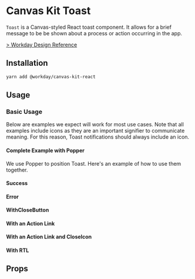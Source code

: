 

<Meta title="Components/Popups/Toast" component={Toast} />

# Canvas Kit Toast

`Toast` is a Canvas-styled React toast component. It allows for a brief message to be be shown about
a process or action occurring in the app.

[> Workday Design Reference](https://design.workday.com/components/popups/toasts)

## Installation

```sh
yarn add @workday/canvas-kit-react
```

## Usage

### Basic Usage

Below are examples we expect will work for most use cases. Note that all examples include icons as
they are an important signifier to communicate meaning. For this reason, Toast notifications should
always include an icon.

#### Complete Example with Popper

We use Popper to position Toast. Here's an example of how to use them together.

<ExampleCodeBlock code={WithPopper} />

#### Success

<ExampleCodeBlock code={Success} />

#### Error

<ExampleCodeBlock code={Error} />

#### WithCloseButton

<ExampleCodeBlock code={WithCloseButton} />

#### With an Action Link

<ExampleCodeBlock code={WithActionLink} />

#### With an Action Link and CloseIcon

<ExampleCodeBlock code={WithActionLinkAndCloseIcon} />

#### With RTL

<ExampleCodeBlock code={RTL} />

## Props

<ArgsTable of={Toast} />
